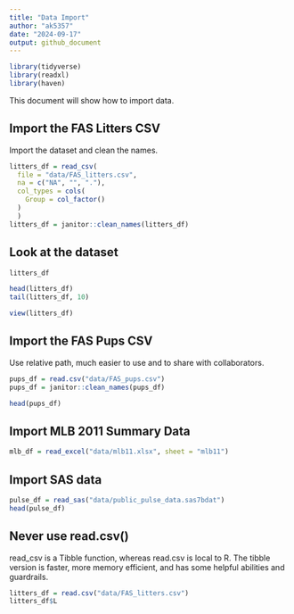 ```yaml
---
title: "Data Import"
author: "ak5357"
date: "2024-09-17"
output: github_document
---
```


```r
library(tidyverse)
library(readxl)
library(haven)
```

This document will show how to import data.


## Import the FAS Litters CSV

Import the dataset and clean the names.

```r
litters_df = read_csv(
  file = "data/FAS_litters.csv",
  na = c("NA", "", "."),
  col_types = cols(
    Group = col_factor()
  )
  )
litters_df = janitor::clean_names(litters_df)
```

## Look at the dataset

```r
litters_df

head(litters_df)
tail(litters_df, 10)
```

```r
view(litters_df)
```


## Import the FAS Pups CSV

Use relative path, much easier to use and to share with collaborators.

```r
pups_df = read.csv("data/FAS_pups.csv")
pups_df = janitor::clean_names(pups_df)

head(pups_df)
```


## Import MLB 2011 Summary Data

```r
mlb_df = read_excel("data/mlb11.xlsx", sheet = "mlb11")
```


## Import SAS data

```r
pulse_df = read_sas("data/public_pulse_data.sas7bdat")
head(pulse_df)
```


## Never use read.csv()

read_csv is a Tibble function, whereas read.csv is local to R. The tibble version is faster, more memory efficient, and has some helpful abilities and guardrails.

```r
litters_df = read.csv("data/FAS_litters.csv")
litters_df$L
```

























